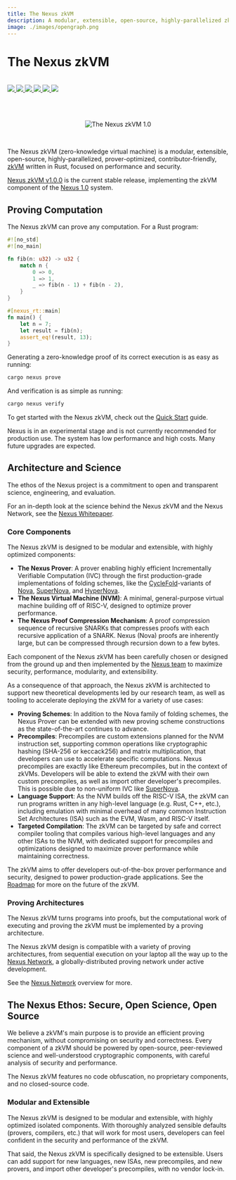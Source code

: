 ```yaml
---
title: The Nexus zkVM
description: A modular, extensible, open-source, highly-parallelized zkVM, written in Rust.
image: ./images/opengraph.png
---
```




# The Nexus zkVM

<br />

<div style={{display: "flex"}}>
    <a href="https://t.me/nexus_zkvm" style={{marginRight: 3}}>
        <img src="https://img.shields.io/endpoint?color=neon&logo=telegram&label=chat&url=https%3A%2F%2Fmogyo.ro%2Fquart-apis%2Ftgmembercount%3Fchat_id%3Dnexus_zkvm"/>
    </a>
    <a href="https://github.com/nexus-xyz/nexus-zkvm/graphs/contributors" style={{marginRight: 3}}>
        <img src="https://img.shields.io/github/contributors/nexus-xyz/nexus-zkvm.svg"/>
    </a>
    <a href="https://twitter.com/NexusLabsHQ" style={{marginRight: 3}}>
        <img src="https://img.shields.io/badge/Twitter-black?logo=x&logoColor=white"/>
    </a>
    <a href="https://nexus.xyz" style={{marginRight: 3}}>
        <img src="https://img.shields.io/static/v1?label=Stage&message=Alpha&color=2BB4AB"/>
    </a>
    <a href="https://github.com/nexus-xyz/nexus-zkvm/blob/main/LICENSE-MIT" style={{marginRight: 3}}>
        <img src="https://img.shields.io/badge/license-MIT-blue"/>
    </a>
    <a href="https://github.com/nexus-xyz/nexus-zkvm/blob/main/LICENSE-APACHE" style={{marginRight: 3}}>
        <img src="https://img.shields.io/badge/license-APACHE-blue"/>
    </a>
</div>

<br /><br />

<p align="center" >
    <Image alt="The Nexus zkVM 1.0" src = "/images/nexus_docs-header.png" width = {800} height = {800} />
</p>

<br />

The Nexus zkVM (zero-knowledge virtual machine) is a modular, extensible, open-source, highly-parallelized, prover-optimized, contributor-friendly, [zkVM](specs/zkvm-overview.mdx) written in Rust, focused on performance and security.

[Nexus zkVM v1.0.0](https://github.com/nexus-xyz/nexus-zkvm/releases/tag/v1.0.0) is the current stable release, implementing the zkVM component of the [Nexus 1.0](https://www.nexus.xyz/whitepaper.pdf) system.

## Proving Computation

The Nexus zkVM can prove any computation. For a Rust program:

```rust
#![no_std]
#![no_main]

fn fib(n: u32) -> u32 {
    match n {
        0 => 0,
        1 => 1,
        _ => fib(n - 1) + fib(n - 2),
    }
}

#[nexus_rt::main]
fn main() {
    let n = 7;
    let result = fib(n);
    assert_eq!(result, 13);
}
```

Generating a zero-knowledge proof of its correct execution is as easy as running:

```bash
cargo nexus prove
```

And verification is as simple as running:

```bash
cargo nexus verify
```

To get started with the Nexus zkVM, check out the [Quick Start](zkvm/quick-start.mdx) guide.

<Callout type="info" emoji="ℹ️">
  Nexus is in an experimental stage and is not currently recommended for production use. The system has low performance and high costs. Many future upgrades are expected.
</Callout>

## Architecture and Science

The ethos of the Nexus project is a commitment to open and transparent science, engineering, and evaluation.

For an in-depth look at the science behind the Nexus zkVM and the Nexus Network, see the [Nexus Whitepaper](https://www.nexus.xyz/whitepaper.pdf).

### Core Components

The Nexus zkVM is designed to be modular and extensible, with highly optimized components:

- **The Nexus Prover**: A prover enabling highly efficient Incrementally Verifiable Computation (IVC) through the first production-grade implementations of folding schemes, like the [CycleFold](https://eprint.iacr.org/2023/1192.pdf)-variants of [Nova](https://eprint.iacr.org/2021/370), [SuperNova](https://eprint.iacr.org/2022/1758.pdf), and [HyperNova](https://eprint.iacr.org/2023/573.pdf).
- **The Nexus Virtual Machine (NVM)**: A minimal, general-purpose virtual machine building off of RISC-V, designed to optimize prover performance.
- **The Nexus Proof Compression Mechanism**: A proof compression sequence of recursive SNARKs that compresses proofs with each recursive application of a SNARK. Nexus (Nova) proofs are inherently large, but can be compressed through recursion down to a few bytes.

Each component of the Nexus zkVM has been carefully chosen or designed from the ground up and then implemented by the [Nexus team](https://nexus.xyz) to maximize security, performance, modularity, and extensibility.

As a consequence of that approach, the Nexus zkVM is architected to support new theoretical developments led by our research team, as well as tooling to accelerate deploying the zkVM for a variety of use cases:

- **Proving Schemes**: In addition to the Nova family of folding schemes, the Nexus Prover can be extended with new proving scheme constructions as the state-of-the-art continues to advance.
- **Precompiles**: Precompiles are custom extensions planned for the NVM instruction set, supporting common operations like cryptographic hashing (SHA-256 or keccack256) and matrix multiplication, that developers can use to accelerate specific computations. Nexus precompiles are exactly like Ethereum precompiles, but in the context of zkVMs. Developers will be able to extend the zkVM with their own custom precompiles, as well as import other developer's precompiles. This is possible due to non-uniform IVC like [SuperNova](https://eprint.iacr.org/2022/1758.pdf).
- **Language Support**: As the NVM builds off the RISC-V ISA, the zkVM can run programs written in any high-level language (e.g. Rust, C++, etc.), including emulation with minimal overhead of many common Instruction Set Architectures (ISA) such as the EVM, Wasm, and RISC-V itself.
- **Targeted Compilation**: The zkVM can be targeted by safe and correct compiler tooling that compiles various high-level languages and any other ISAs to the NVM, with dedicated support for precompiles and optimizations designed to maximize prover performance while maintaining correctness.

The zkVM aims to offer developers out-of-the-box prover performance and security, designed to power production-grade applications. See the [Roadmap](specs/roadmap.mdx) for more on the future of the zkVM.

### Proving Architectures

The Nexus zkVM turns programs into proofs, but the computational work of executing and proving the zkVM must be implemented by a proving architecture.

The Nexus zkVM design is compatible with a variety of proving architectures, from sequential execution on your laptop all the way up to the [Nexus Network](network.mdx), a globally-distributed proving network under active development.

See the [Nexus Network](network.mdx) overview for more.

## The Nexus Ethos: Secure, Open Science, Open Source

We believe a zkVM's main purpose is to provide an efficient proving mechanism, without compromising on security and correctness. Every component of a zkVM should be powered by open-source, peer-reviewed science and well-understood cryptographic components, with careful analysis of security and performance.

The Nexus zkVM features no code obfuscation, no proprietary components, and no closed-source code.

### Modular and Extensible

The Nexus zkVM is designed to be modular and extensible, with highly optimized isolated components. With thoroughly analyzed sensible defaults (provers, compilers, etc.) that will work for most users, developers can feel confident in the security and performance of the zkVM.

That said, the Nexus zkVM is specifically designed to be extensible. Users can add support for new languages, new ISAs, new precompiles, and new provers, and import other developer's precompiles, with no vendor lock-in.
